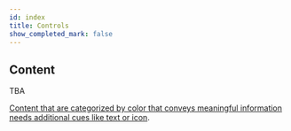 ```yaml
---
id: index
title: Controls
show_completed_mark: false
---
```



<Card icon="🕹">

## Content

TBA

</Card>


<CategoryItem id="AAA">

[Content that are categorized by color that conveys meaningful information needs additional cues like text or icon](AAA).

</CategoryItem>
